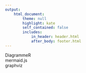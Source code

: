 ```yaml
---
output:
    html_document:
        theme: null
        highlight: kate
        self_contained: false
        includes:
            in_header: header.html
            after_body: footer.html
---
```


<div id="fullpage">
<div class="section">DiagrammeR</div>
<div class="section">mermaid.js</div>
<div class="section">graphviz</div>
</div>

<script>
$(document).ready(function() {
    $('#fullpage').fullpage();
});
</script>